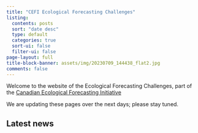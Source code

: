 ---
title: "CEFI Ecological Forecasting Challenges"
listing:
  contents: posts
  sort: "date desc"
  type: default
  categories: true
  sort-ui: false
  filter-ui: false
page-layout: full
title-block-banner: assets/img/20230709_144438_flat2.jpg
comments: false
---


Welcome to the website of the Ecological Forecasting Challenges, part of the [Canadian Ecological Forecasting Initiative](https://canadianefi.weebly.com/)

We are updating these pages over the next days; please stay tuned.

## Latest news

::: {#posts-listings}
:::
